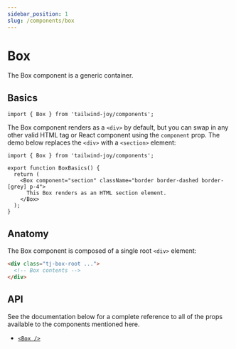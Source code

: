 ```yaml
---
sidebar_position: 1
slug: /components/box
---
```



# Box

<AvailableFrom version="0.4.0" />

The Box component is a generic container.

## Basics

```tsx
import { Box } from 'tailwind-joy/components';
```

The Box component renders as a `<div>` by default, but you can swap in any other valid HTML tag or React component using the `component` prop.
The demo below replaces the `<div>` with a `<section>` element:

<BoxBasics />

```tsx
import { Box } from 'tailwind-joy/components';

export function BoxBasics() {
  return (
    <Box component="section" className="border border-dashed border-[grey] p-4">
      This Box renders as an HTML section element.
    </Box>
  );
}
```

## Anatomy

The Box component is composed of a single root `<div>` element:

```html
<div class="tj-box-root ...">
  <!-- Box contents -->
</div>
```

## API

See the documentation below for a complete reference to all of the props available to the components mentioned here.

- [`<Box />`](../apis/box)
